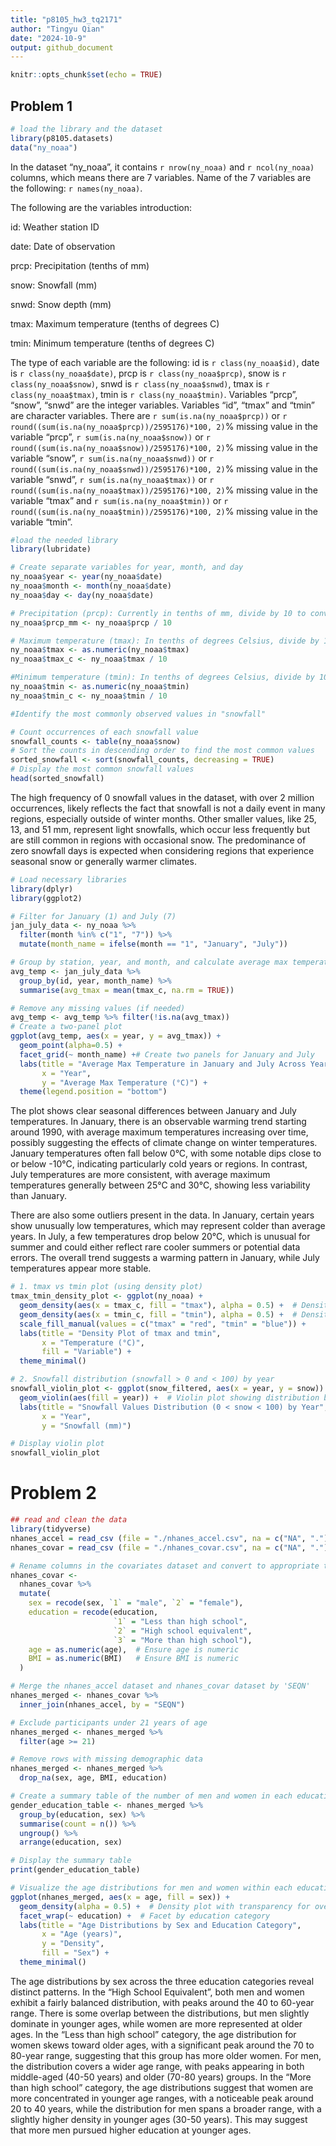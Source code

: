 ```yaml
---
title: "p8105_hw3_tq2171"
author: "Tingyu Qian"
date: "2024-10-9"
output: github_document
---
```


```r
knitr::opts_chunk$set(echo = TRUE)
```

## Problem 1
```r
# load the library and the dataset
library(p8105.datasets)
data("ny_noaa")
```

In the dataset "ny_noaa", it contains `r nrow(ny_noaa)` and `r ncol(ny_noaa)` columns, which means there are 7 variables. Name of the 7 variables are the following: `r names(ny_noaa)`.

The following are the variables introduction:

id: Weather station ID

date: Date of observation

prcp: Precipitation (tenths of mm)

snow: Snowfall (mm)

snwd: Snow depth (mm)

tmax: Maximum temperature (tenths of degrees C)

tmin: Minimum temperature (tenths of degrees C)

The type of each variable are the following: id is `r class(ny_noaa$id)`,  date is `r class(ny_noaa$date)`, prcp is `r class(ny_noaa$prcp)`, snow is `r class(ny_noaa$snow)`, snwd is `r class(ny_noaa$snwd)`, tmax is `r class(ny_noaa$tmax)`, tmin is `r class(ny_noaa$tmin)`. Variables "prcp", "snow", "snwd" are the integer variables. Variables "id", "tmax" and "tmin" are character variables. There are `r sum(is.na(ny_noaa$prcp))` or `r round((sum(is.na(ny_noaa$prcp))/2595176)*100, 2)`% missing value in the variable "prcp", `r sum(is.na(ny_noaa$snow))` or `r round((sum(is.na(ny_noaa$snow))/2595176)*100, 2)`% missing value in the variable "snow", `r sum(is.na(ny_noaa$snwd))` or `r round((sum(is.na(ny_noaa$snwd))/2595176)*100, 2)`% missing value in the variable "snwd", `r sum(is.na(ny_noaa$tmax))` or `r round((sum(is.na(ny_noaa$tmax))/2595176)*100, 2)`% missing value in the variable "tmax" and `r sum(is.na(ny_noaa$tmin))`  or `r round((sum(is.na(ny_noaa$tmin))/2595176)*100, 2)`% missing value in the variable "tmin". 

```r
#load the needed library
library(lubridate)
```

```r
# Create separate variables for year, month, and day
ny_noaa$year <- year(ny_noaa$date)
ny_noaa$month <- month(ny_noaa$date)
ny_noaa$day <- day(ny_noaa$date)
```

```r
# Precipitation (prcp): Currently in tenths of mm, divide by 10 to convert to millimeters (mm).
ny_noaa$prcp_mm <- ny_noaa$prcp / 10

# Maximum temperature (tmax): In tenths of degrees Celsius, divide by 10 to convert to degrees Celsius.
ny_noaa$tmax <- as.numeric(ny_noaa$tmax)
ny_noaa$tmax_c <- ny_noaa$tmax / 10

#Minimum temperature (tmin): In tenths of degrees Celsius, divide by 10 to convert to degrees Celsius.
ny_noaa$tmin <- as.numeric(ny_noaa$tmin)
ny_noaa$tmin_c <- ny_noaa$tmin / 10
```

```r
#Identify the most commonly observed values in "snowfall"

# Count occurrences of each snowfall value
snowfall_counts <- table(ny_noaa$snow)
# Sort the counts in descending order to find the most common values
sorted_snowfall <- sort(snowfall_counts, decreasing = TRUE)
# Display the most common snowfall values
head(sorted_snowfall)
```

The high frequency of 0 snowfall values in the dataset, with over 2 million occurrences, likely reflects the fact that snowfall is not a daily event in many regions, especially outside of winter months. Other smaller values, like 25, 13, and 51 mm, represent light snowfalls, which occur less frequently but are still common in regions with occasional snow. The predominance of zero snowfall days is expected when considering regions that experience seasonal snow or generally warmer climates.

```r
# Load necessary libraries
library(dplyr)
library(ggplot2)
```

```r
# Filter for January (1) and July (7)
jan_july_data <- ny_noaa %>% 
  filter(month %in% c("1", "7")) %>%
  mutate(month_name = ifelse(month == "1", "January", "July"))
```


```r
# Group by station, year, and month, and calculate average max temperature (tmax) per station and month
avg_temp <- jan_july_data %>%
  group_by(id, year, month_name) %>%
  summarise(avg_tmax = mean(tmax_c, na.rm = TRUE))
```

```r
# Remove any missing values (if needed)
avg_temp <- avg_temp %>% filter(!is.na(avg_tmax))
# Create a two-panel plot
ggplot(avg_temp, aes(x = year, y = avg_tmax)) +
  geom_point(alpha=0.5) +
  facet_grid(~ month_name) +# Create two panels for January and July
  labs(title = "Average Max Temperature in January and July Across Years",
       x = "Year",
       y = "Average Max Temperature (°C)") +
  theme(legend.position = "bottom")
```

The plot shows clear seasonal differences between January and July temperatures. In January, there is an observable warming trend starting around 1990, with average maximum temperatures increasing over time, possibly suggesting the effects of climate change on winter temperatures. January temperatures often fall below 0°C, with some notable dips close to or below -10°C, indicating particularly cold years or regions. In contrast, July temperatures are more consistent, with average maximum temperatures generally between 25°C and 30°C, showing less variability than January.

There are also some outliers present in the data. In January, certain years show unusually low temperatures, which may represent colder than average years. In July, a few temperatures drop below 20°C, which is unusual for summer and could either reflect rare cooler summers or potential data errors. The overall trend suggests a warming pattern in January, while July temperatures appear more stable.

```r
# 1. tmax vs tmin plot (using density plot)
tmax_tmin_density_plot <- ggplot(ny_noaa) +
  geom_density(aes(x = tmax_c, fill = "tmax"), alpha = 0.5) +  # Density for tmax
  geom_density(aes(x = tmin_c, fill = "tmin"), alpha = 0.5) +  # Density for tmin
  scale_fill_manual(values = c("tmax" = "red", "tmin" = "blue")) +
  labs(title = "Density Plot of tmax and tmin",
       x = "Temperature (°C)",
       fill = "Variable") +
  theme_minimal()
```

```r
# 2. Snowfall distribution (snowfall > 0 and < 100) by year
snowfall_violin_plot <- ggplot(snow_filtered, aes(x = year, y = snow)) +
  geom_violin(aes(fill = year)) +  # Violin plot showing distribution by year
  labs(title = "Snowfall Values Distribution (0 < snow < 100) by Year",
       x = "Year",
       y = "Snowfall (mm)")

# Display violin plot
snowfall_violin_plot
```

# Problem 2
```r
## read and clean the data
library(tidyverse) 
nhanes_accel = read_csv (file = "./nhanes_accel.csv", na = c("NA", ".")) #read the data
nhanes_covar = read_csv (file = "./nhanes_covar.csv", na = c("NA", "."), skip=4) #read the data
```

```r
# Rename columns in the covariates dataset and convert to appropriate types
nhanes_covar <- 
  nhanes_covar %>%
  mutate(
    sex = recode(sex, `1` = "male", `2` = "female"),
    education = recode(education, 
                       `1` = "Less than high school", 
                       `2` = "High school equivalent", 
                       `3` = "More than high school"),
    age = as.numeric(age),  # Ensure age is numeric
    BMI = as.numeric(BMI)   # Ensure BMI is numeric
  )
```

```r
# Merge the nhanes_accel dataset and nhanes_covar dataset by 'SEQN'
nhanes_merged <- nhanes_covar %>%
  inner_join(nhanes_accel, by = "SEQN")
```

```r
# Exclude participants under 21 years of age
nhanes_merged <- nhanes_merged %>%
  filter(age >= 21)
```

```r
# Remove rows with missing demographic data
nhanes_merged <- nhanes_merged %>%
  drop_na(sex, age, BMI, education)
```

```r
# Create a summary table of the number of men and women in each education category
gender_education_table <- nhanes_merged %>%
  group_by(education, sex) %>%
  summarise(count = n()) %>%
  ungroup() %>%
  arrange(education, sex)
```

```r
# Display the summary table
print(gender_education_table)
```

```r
# Visualize the age distributions for men and women within each education category
ggplot(nhanes_merged, aes(x = age, fill = sex)) +
  geom_density(alpha = 0.5) +  # Density plot with transparency for overlapping areas
  facet_wrap(~ education) +  # Facet by education category
  labs(title = "Age Distributions by Sex and Education Category",
       x = "Age (years)",
       y = "Density",
       fill = "Sex") +
  theme_minimal()
```
The age distributions by sex across the three education categories reveal distinct patterns. In the "High School Equivalent", both men and women exhibit a fairly balanced distribution, with peaks around the 40 to 60-year range. There is some overlap between the distributions, but men slightly dominate in younger ages, while women are more represented at older ages. In the "Less than high school" category, the age distribution for women skews toward older ages, with a significant peak around the 70 to 80-year range, suggesting that this group has more older women.
For men, the distribution covers a wider age range, with peaks appearing in both middle-aged (40-50 years) and older (70-80 years) groups. In the "More than high school" category, the age distributions suggest that women are more concentrated in younger age ranges, with a noticeable peak around 20 to 40 years, while the distribution for men spans a broader range, with a slightly higher density in younger ages (30-50 years). This may suggest that more men pursued higher education at younger ages.





